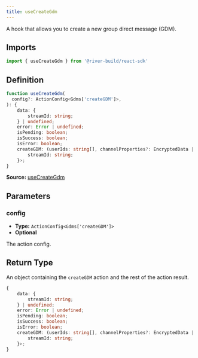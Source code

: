 ```yaml
---
title: useCreateGdm
---
```

A hook that allows you to create a new group direct message (GDM).

## Imports

```ts
import { useCreateGdm } from '@river-build/react-sdk'
```

## Definition

```ts
function useCreateGdm(
  config?: ActionConfig<Gdms['createGDM']>,
): {
    data: {
        streamId: string;
    } | undefined;
    error: Error | undefined;
    isPending: boolean;
    isSuccess: boolean;
    isError: boolean;
    createGDM: (userIds: string[], channelProperties?: EncryptedData | undefined, streamSettings?: PlainMessage<StreamSettings> | undefined) => Promise<{
        streamId: string;
    }>;
}
```

**Source:** [useCreateGdm](https://github.com/river-build/river/blob/main/packages/react-sdk/src/useCreateGdm.ts)

## Parameters

### config

- **Type:** `ActionConfig<Gdms['createGDM']>`
- **Optional**

The action config.

## Return Type

An object containing the `createGDM` action and the rest of the action result.

```ts
{
    data: {
        streamId: string;
    } | undefined;
    error: Error | undefined;
    isPending: boolean;
    isSuccess: boolean;
    isError: boolean;
    createGDM: (userIds: string[], channelProperties?: EncryptedData | undefined, streamSettings?: PlainMessage<StreamSettings> | undefined) => Promise<{
        streamId: string;
    }>;
}
```
